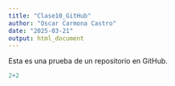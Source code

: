 ---
title: "Clase10_GitHub"
author: "Oscar Carmona Castro"
date: "2025-03-21"
output: html_document
---

Esta es una prueba de un repositorio en GitHub.

```{r}
2+2
```

